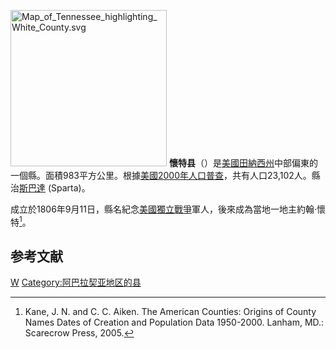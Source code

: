 {{noteTA
|T=zh-hans:怀特县 (田纳西州);zh-hk:懷特縣 (田納西州);zh-tw:懷特郡 (田納西州);
|1=zh-hans:县;zh-hk:縣;zh-tw:郡;
}}
{{Otheruses|懷特縣|subject=美國田納西州的一個縣|other=同名的縣}}

[[File:Map_of_Tennessee_highlighting_White_County.svg|250px]]
'''懷特县'''（{{lang-en|White County}}）是[[美國|美國]][[田納西州|田納西州]]中部偏東的一個縣。面積983平方公里。根據[[美國2000年人口普查|美國2000年人口普查]]，共有人口23,102人。縣治[[斯巴達_(田納西州)|斯巴達]]  (Sparta)。

成立於1806年9月11日，縣名紀念[[美國獨立戰爭|美國獨立戰爭]]軍人，後來成為當地一地主約翰·懷特<ref>Kane, J. N. and C. C. Aiken. The American Counties: Origins of County Names Dates of Creation and Population Data 1950-2000. Lanham, MD.: Scarecrow Press, 2005.</ref>。

==参考文献==
<div class="references-small">
<references />
</div>
[[Category:田納西州行政區劃|W]]
[[Category:阿巴拉契亚地区的县|Category:阿巴拉契亚地区的县]]